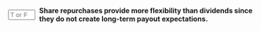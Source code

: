 ::: {.question-block}

<form onsubmit="event.preventDefault(); checkAnswerBox('module10_tf_q48','T')" style="display: flex; align-items: center; gap: 8px;">
  <input type="text" id="module10_tf_q48" name="module10_tf_q48" maxlength="1" placeholder="T or F" style="width: 55px;" data-correct-answer="T" /> 
  <label for="module10_tf_q48"><strong>Share repurchases provide more flexibility than dividends since they do not create long-term payout expectations.</strong></label>
</form>

<div id="feedback-module10_tf_q48" class="feedback" data-status="" style="display:none;">
TRUE.  Repurchases are episodic and adjustable.
</div>

:::
